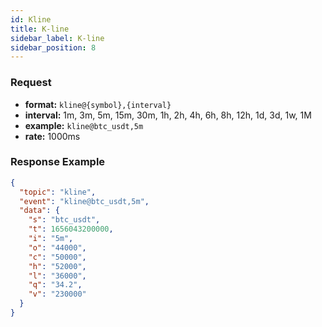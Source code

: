 ```yaml
---
id: Kline
title: K-line
sidebar_label: K-line
sidebar_position: 8
---
```


### Request

- **format:** `kline@{symbol},{interval}`
- **interval:** 1m, 3m, 5m, 15m, 30m, 1h, 2h, 4h, 6h, 8h, 12h, 1d, 3d, 1w, 1M
- **example:** `kline@btc_usdt,5m`
- **rate:** 1000ms

### Response Example

```json title="Response"
{
  "topic": "kline",
  "event": "kline@btc_usdt,5m",
  "data": {
    "s": "btc_usdt",
    "t": 1656043200000,
    "i": "5m",
    "o": "44000",
    "c": "50000",
    "h": "52000",
    "l": "36000",
    "q": "34.2",
    "v": "230000"
  }
}
```

